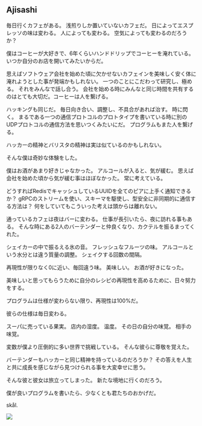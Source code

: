 
## Ajisashi

毎日行くカフェがある。
浅煎りしか置いていないカフェだ。
日によってエスプレッソの味は変わる。
人によっても変わる。
空気によっても変わるのだろうか？

僕はコーヒーが大好きで、6年くらいハンドドリップでコーヒーを淹れている。
いつか自分のお店を開いてみたいからだ。

思えばソフトウェア会社を始めた頃に欠かせないカフェインを美味しく安く体に淹れようとした事が発端かもしれない。
一つのことにこだわって研究し、極める。
それをみんなで話し合う。
会社を始める時にみんなと同じ時間を共有するのはとても大切だ。コーヒーは人を繋げる。

ハッキングも同じだ。
毎日向き合い、調整し、不具合があれば治す。
時に閃く。
まるである一つの通信プロトコルのプロトタイプを書いている時に別のUDPプロトコルの通信方法を思いつくみたいにだ。
プログラムもまた人を繋げる。

ハッカーの精神とバリスタの精神は実は似ているのかもしれない。

そんな僕は奇妙な体験をした。

僕はお酒があまり好きじゃなかった。
アルコールが入ると、気が緩む。
思えば会社を始めた頃から気が緩む事はほぼなかった。
常に考えている。

どうすればRedisでキャッシュしているUUIDを全てのピアに上手く通知できるか？
gRPCのストリームを使い、スキーマを駆使し、型安全に非同期的に通信する方法は？
何をしていてもこういった考えは頭からは離れない。

通っているカフェは夜はバーに変わる。
仕事が長引いたら、夜に訪れる事もある。
そんな時にある2人のバーテンダーと仲良くなり、カクテルを振るまってくれた。

シェイカーの中で振るえる氷の音。
フレッシュなフルーツの味。
アルコールという水分とは違う質量の調整。
シェイクする回数の間隔。

再現性が限りなく0に近い、毎回違う味。
美味しい。
お酒が好きになった。

美味しいと思ってもらうために自分のレシピの再現性を高めるために、日々努力をする。

プログラムは仕様が変わらない限り、再現性は100%だ。

彼らの仕様は毎日変わる。

スーパに売っている果実。
店内の湿度。
温度。
その日の自分の味覚。
相手の味覚。

変数が僕より圧倒的に多い世界で挑戦している。
そんな彼らに尊敬を覚えた。

バーテンダーもハッカーと同じ精神を持っているのだろうか？
その答えを人生と共に成長を感じながら見つけられる事を大変幸せに思う。

そんな彼と彼女は旅立ってしまった。
新たな境地に行くのだろう。

僕が良いプログラムを書いたら、少なくとも君たちのおかげだ。

skål.

![](/assets/fuglen.png)